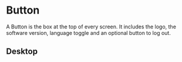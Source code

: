 
<Meta of={ButtonStories} title="material/Button"/>

# Button

A Button is the box at the top of every screen. It includes the logo, the
software version, language toggle and an optional button to log out.

## Desktop

<Canvas of={ButtonStories.DefaultButton} />
<Canvas of={ButtonStories.SecondaryButton} />

